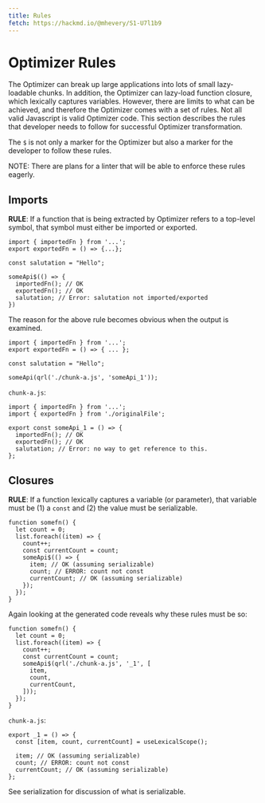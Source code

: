 ```yaml
---
title: Rules
fetch: https://hackmd.io/@mhevery/S1-U7l1b9
---
```


# Optimizer Rules

The Optimizer can break up large applications into lots of small lazy-loadable chunks. In addition, the Optimizer can lazy-load function closure, which lexically captures variables. However, there are limits to what can be achieved, and therefore the Optimizer comes with a set of rules. Not all valid Javascript is valid Optimizer code. This section describes the rules that developer needs to follow for successful Optimizer transformation.

The `$` is not only a marker for the Optimizer but also a marker for the developer to follow these rules.

NOTE: There are plans for a linter that will be able to enforce these rules eagerly.

## Imports

**RULE**: If a function that is being extracted by Optimizer refers to a top-level symbol, that symbol must either be imported or exported.

```tsx
import { importedFn } from '...';
export exportedFn = () => {...};

const salutation = "Hello";

someApi$(() => {
  importedFn(); // OK
  exportedFn(); // OK
  salutation; // Error: salutation not imported/exported
})
```

The reason for the above rule becomes obvious when the output is examined.

```tsx
import { importedFn } from '...';
export exportedFn = () => { ... };

const salutation = "Hello";

someApi(qrl('./chunk-a.js', 'someApi_1'));
```

`chunk-a.js`:

```tsx
import { importedFn } from '...';
import { exportedFn } from './originalFile';

export const someApi_1 = () => {
  importedFn(); // OK
  exportedFn(); // OK
  salutation; // Error: no way to get reference to this.
};
```

## Closures

**RULE**: If a function lexically captures a variable (or parameter), that variable must be (1) a `const` and (2) the value must be serializable.

```tsx
function somefn() {
  let count = 0;
  list.foreach((item) => {
    count++;
    const currentCount = count;
    someApi$(() => {
      item; // OK (assuming serializable)
      count; // ERROR: count not const
      currentCount; // OK (assuming serializable)
    });
  });
}
```

Again looking at the generated code reveals why these rules must be so:

```tsx
function somefn() {
  let count = 0;
  list.foreach((item) => {
    count++;
    const currentCount = count;
    someApi$(qrl('./chunk-a.js', '_1', [
      item,
      count,
      currentCount,
    ]));
  });
}
```

`chunk-a.js`:

```tsx
export _1 = () => {
  const [item, count, currentCount] = useLexicalScope();

  item; // OK (assuming serializable)
  count; // ERROR: count not const
  currentCount; // OK (assuming serializable)
};
```

See serialization for discussion of what is serializable.
